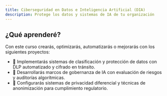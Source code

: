 ```yaml
---
title: Ciberseguridad en Datos e Inteligencia Artificial (DIA)
description: Protege los datos y sistemas de IA de tu organización
---
```


## ¿Qué aprenderé?

Con este curso crearás, optimizarás, automatizarás o mejorarás con los siguientes proyectos:

- 🚀  Implementarás sistemas de clasificación y protección de datos con DLP automatizado y cifrado en tránsito.
- 🚀  Desarrollarás marcos de gobernanza de IA con evaluación de riesgos y auditorías algorítmicas.
- 🚀  Configurarás sistemas de privacidad diferencial y técnicas de anonimización para cumplimiento regulatorio.